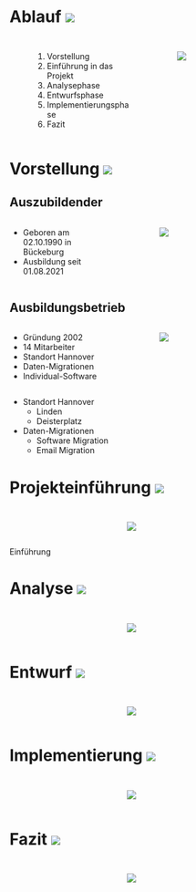 # Ablauf ![](./images/toc.svg) {auto-animate=true}

## {.orange auto-animate=true}

:::: {.columns}

::: {.column width="5%"}
:::

::: {.column width="40%" .incremental}

1. Vorstellung
1. Einführung in das Projekt
1. Analysephase
1. Entwurfsphase
1. Implementierungsphase
1. Fazit

:::

:::{.column width="10%"}
:::

::: {.column width="40%"}

![](./images/toc.svg)

:::

::: {.column width="5%"}
:::

::::

# Vorstellung ![](./images/vorstellung.svg) {auto-animate=true}

## Auszubildender {auto-animate=true}
:::: {.columns}

::: {.column width="40%" .incremental}
- Geboren am 02.10.1990 in Bückeburg
- Ausbildung seit 01.08.2021
:::

:::{.column width="10%"}
:::

::: {.column width="40%"}
![](./images/vorstellung.svg)
:::

::: {.column width="10%"}
:::

::::

<!-- ::: footer
Vorstellung
::: -->

## Ausbildungsbetrieb {auto-animate=true}

:::: {.columns}

::: {.column width="40%" .incremental}
- Gründung 2002
- 14 Mitarbeiter
- Standort Hannover
- Daten-Migrationen
- Individual-Software
:::

:::{.column width="10%"}
:::

::: {.column width="40%"}
![](./images/meetTheTeam.svg)
:::

::: {.column width="10%"}
:::

::::

::: {.notes}
- Standort Hannover
    - Linden
    - Deisterplatz
- Daten-Migrationen
    - Software Migration
    - Email Migration
:::

# Projekteinführung ![](./images/einfuehrung.svg) {auto-animate=true} 

<!-- :::: {.columns}
::: {.column width="30%" .incremental}
:::
::: {.column width="60%"}
![](./images/einfuehrung.svg)
:::
::: {.column width="10%"}
:::
:::: -->

## {auto-animate=true}
:::: {.columns}
::: {.column width="40%" .incremental}
:::
::: {.column width="50%"}
![](./images/einfuehrung.svg)
:::
::: {.column width="10%"}
:::
::::
::: footer
Einführung
:::

# Analyse ![](./images/analyse.svg) {auto-animate=true}
<!-- :::: {.columns}
::: {.column width="30%" .incremental}
:::
::: {.column width="60%"}
![](./images/analyse.svg)
:::
::: {.column width="10%"}
:::
:::: -->

## {auto-animate=true}
:::: {.columns}
::: {.column width="40%" .incremental}
:::
::: {.column width="50%"}
![](./images/analyse.svg)
:::
::: {.column width="10%"}
:::
::::

<!-- ::: footer
Analysephase
::: -->

# Entwurf ![](./images/prototype.svg) {auto-animate=true}
<!-- :::: {.columns}
::: {.column width="30%" .incremental}
:::
::: {.column width="60%"}
![](./images/prototype.svg)
:::
::: {.column width="10%"}
:::
:::: -->

## {auto-animate=true}
:::: {.columns}
::: {.column width="40%" .incremental}
:::
::: {.column width="50%"}
![](./images/prototype.svg)
:::
::: {.column width="10%"}
:::
::::

# Implementierung ![](./images/implement.svg) {auto-animate=true}
<!-- :::: {.columns}
::: {.column width="30%" .incremental}
:::
::: {.column width="60%"}
![](./images/implement.svg)
:::
::: {.column width="10%"}
:::
:::: -->

## {auto-animate=true}
:::: {.columns}
::: {.column width="40%" .incremental}
:::
::: {.column width="50%"}
![](./images/implement.svg)
:::
::: {.column width="10%"}
:::
::::

# Fazit ![](./images/fazit.svg) {.orange auto-animate=true}

## {auto-animate=true}
:::: {.columns}
::: {.column width="40%" .incremental}
:::
::: {.column width="50%"}
![](./images/fazit.svg)
:::
::: {.column width="10%"}
:::
::::